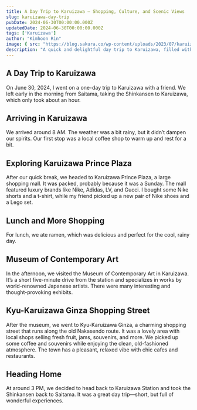 ```yaml
---
title: A Day Trip to Karuizawa – Shopping, Culture, and Scenic Views
slug: karuizawa-day-trip
pubDate: 2024-06-30T00:00:00.000Z
updatedDate: 2024-06-30T00:00:00.000Z
tags: ['Karuizawa']
author: "Kimhoon Rin"
image: { src: "https://blog.sakura.co/wp-content/uploads/2023/07/karuizawa-summer-getaway-thumbnail.png", alt: "Exploring Karuizawa", positionx: "50%", positiony: "20%" }
description: "A quick and delightful day trip to Karuizawa, filled with shopping, culture, and a bit of rain."
---
```


## A Day Trip to Karuizawa  
On June 30, 2024, I went on a one-day trip to Karuizawa with a friend. We left early in the morning from Saitama, taking the Shinkansen to Karuizawa, which only took about an hour.

## Arriving in Karuizawa  
We arrived around 8 AM. The weather was a bit rainy, but it didn’t dampen our spirits. Our first stop was a local coffee shop to warm up and rest for a bit.

## Exploring Karuizawa Prince Plaza  
After our quick break, we headed to Karuizawa Prince Plaza, a large shopping mall. It was packed, probably because it was a Sunday. The mall featured luxury brands like Nike, Adidas, LV, and Gucci. I bought some Nike shorts and a t-shirt, while my friend picked up a new pair of Nike shoes and a Lego set.

## Lunch and More Shopping  
For lunch, we ate ramen, which was delicious and perfect for the cool, rainy day.

## Museum of Contemporary Art  
In the afternoon, we visited the Museum of Contemporary Art in Karuizawa. It’s a short five-minute drive from the station and specializes in works by world-renowned Japanese artists. There were many interesting and thought-provoking exhibits.

## Kyu-Karuizawa Ginza Shopping Street  
After the museum, we went to Kyu-Karuizawa Ginza, a charming shopping street that runs along the old Nakasendo route. It was a lovely area with local shops selling fresh fruit, jams, souvenirs, and more. We picked up some coffee and souvenirs while enjoying the clean, old-fashioned atmosphere. The town has a pleasant, relaxed vibe with chic cafes and restaurants.

## Heading Home  
At around 3 PM, we decided to head back to Karuizawa Station and took the Shinkansen back to Saitama. It was a great day trip—short, but full of wonderful experiences.
